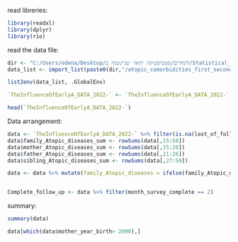 
read libreries:
```r
library(readxl)
library(dplyr)
library(rio)


```
read the data file:
```r
dir <- "C:/Users/edena/Desktop/לימודים/סטטיסטיקה תואר שני/שנה ב/Statistical_Consulting"
data_list <- import_list(paste0(dir,"/atopic_comorbidities_first_second_year_1.11.22.xlsx"))

list2env(data_list, .GlobalEnv)

`TheInfluenceOfEarlyA_DATA_2022-` <- `TheInfluenceOfEarlyA_DATA_2022-` %>% mutate(DOB = as.Date(DOB)) 

head(`TheInfluenceOfEarlyA_DATA_2022-`)
```
Data arrangement:
```r
data <- `TheInfluenceOfEarlyA_DATA_2022-` %>% filter(is.na(lost_of_followup))
data$family_Atopic_diseases_sum <- rowSums(data[,15:50])
data$mother_Atopic_diseases_sum <- rowSums(data[,15:20])
data$father_Atopic_diseases_sum <- rowSums(data[,21:26])
data$sibling_Atopic_diseases_sum <- rowSums(data[,27:50])

data <- data %>% mutate(family_Atopic_diseases = ifelse(family_Atopic_diseases_sum >0,1,0), mother_Atopic_diseases = ifelse(mother_Atopic_diseases_sum>0,1,0), father_Atopic_diseases = ifelse(father_Atopic_diseases_sum > 0, 1,0), sibling_Atopic_diseases = ifelse(sibling_Atopic_diseases_sum > 0 ,1, 0)) %>% select(-c(family_Atopic_diseases_sum, mother_Atopic_diseases_sum, father_Atopic_diseases_sum, sibling_Atopic_diseases_sum))


Complete_follow_up <- data %>% filter(month_survey_complete == 2)
```
summary:
```r
summary(data)

data[which(data$mother_year_birth> 2000),]
```

